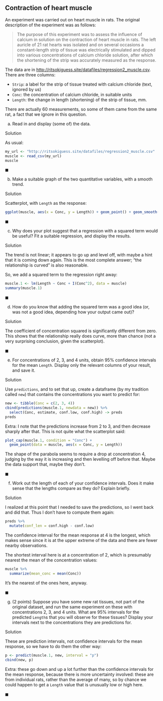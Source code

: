 
## Contraction of heart muscle

An experiment was carried out on heart muscle in rats. The original description of the experiment was as follows:

> The purpose of this experiment was to assess the influence of calcium in solution on the contraction of heart muscle in rats. The left auricle of 21 rat hearts was isolated and on several occasions a constant-length strip of tissue was electrically stimulated and dipped into various concentrations of calcium chloride solution, after which the shortening of the strip was accurately measured as the response.

The data are in [http://ritsokiguess.site/datafiles/regression2_muscle.csv](http://ritsokiguess.site/datafiles/regression2_muscle.csv). There are three columns:

- `Strip`: a label for the strip of tissue treated with calcium chloride (text, ignored by us)
- `Conc`: the concentration of calcium chloride, in suitable units
- `Length`: the change in length (shortening) of the strip of tissue, mm.

There are actually 60 measurements, so some of them came from the same rat, a fact that we ignore in this question.

(a) Read in and display (some of) the data.

Solution

As usual:

```r
my_url <- "http://ritsokiguess.site/datafiles/regression2_muscle.csv"
muscle <- read_csv(my_url)
muscle
```


$\blacksquare$


(b) Make a suitable graph of the two quantitative variables, with a smooth trend.

Solution

Scatterplot, with `Length` as the response:

```r
ggplot(muscle, aes(x = Conc, y = Length)) + geom_point() + geom_smooth()
```


$\blacksquare$


(c) Why does your plot suggest that a regression with a squared term would be useful? Fit a suitable regression, and display the results.

Solution

The trend is not linear; it appears to go up and level off, with maybe a hint that it is coming down again. This is the most complete answer; "the relationship is curved" is also reasonable.

So, we add a squared term to the regression right away:

```r
muscle.1 <- lm(Length ~ Conc + I(Conc^2), data = muscle)
summary(muscle.1)
```


$\blacksquare$



(d) How do you know that adding the squared term was a good idea (or, was not a good idea, depending how your output came out)?

Solution

The coefficient of concentration squared is significantly different from zero. This shows that the relationship really does curve, more than chance (not a very surprising conclusion, given the scatterplot).

$\blacksquare$


(e) For concentrations of 2, 3, and 4 units, obtain 95% confidence intervals for the mean `Length`. Display only the relevant columns of your result, and save it.

Solution

Use `predictions`, and to set that up, create a dataframe (by my tradition called `new`) that contains the concentrations you want to predict for:

```r
new <- tibble(Conc = c(2, 3, 4))
cbind(predictions(muscle.1, newdata = new)) %>% 
  select(Conc, estimate, conf.low, conf.high) -> preds
preds
```


Extra: I note that the predictions increase from 2 to 3, and then decrease sharply after that. This is not quite what the scatterplot said:

```r
plot_cap(muscle.1, condition = "Conc") +
  geom_point(data = muscle, aes(x = Conc, y = Length))
```

The shape of the parabola seems to require a drop at concentration 4, judging by the way it is increasing and then levelling off before that. Maybe the data support that, maybe they don't.

$\blacksquare$



(f) Work out the length of each of your confidence intervals. Does it make sense that the lengths compare as they do? Explain briefly.

Solution

I realized at this point that I needed to save the predictions, so I went back and did that. Thus I don't have to compute them again:

```r
preds %>% 
  mutate(conf_len = conf.high - conf.low)
```

The confidence interval for the mean response at 4 is the longest, which makes sense since it is at the upper extreme of the data and there are fewer nearby observations.

The shortest interval here is at a concentration of 2, which is presumably nearest the mean of the concentration values:

```r
muscle %>% 
  summarize(mean_conc = mean(Conc))
```

It's the nearest of the ones here, anyway.

$\blacksquare$



(g) (2 points) Suppose you have some new rat tissues, not part of the original dataset, and run the same experiment on these with concentrations 2, 3, and 4 units. What are 95% intervals for the predicted `Length`s that you will observe for these tissues? Display your intervals next to the concentrations they are predictions for.


Solution

These are prediction intervals, not confidence intervals for the mean response, so we have to do them the other way:

```r
p <- predict(muscle.1, new, interval = "p")
cbind(new, p)
```

Extra: these go down and up a lot further than the confidence intervals for the mean response, because there is more uncertainty involved: these are from individual rats, rather than the average of many, so by chance we could happen to get a `Length` value that is unusually low or high here.

$\blacksquare$
